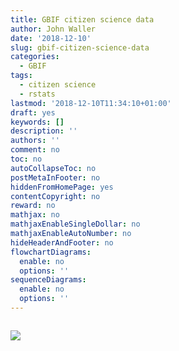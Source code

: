 ```yaml
---
title: GBIF citizen science data
author: John Waller
date: '2018-12-10'
slug: gbif-citizen-science-data
categories:
  - GBIF
tags:
  - citizen science
  - rstats
lastmod: '2018-12-10T11:34:10+01:00'
draft: yes
keywords: []
description: ''
authors: ''
comment: no
toc: no
autoCollapseToc: no
postMetaInFooter: no
hiddenFromHomePage: yes
contentCopyright: no
reward: no
mathjax: no
mathjaxEnableSingleDollar: no
mathjaxEnableAutoNumber: no
hideHeaderAndFooter: no
flowchartDiagrams:
  enable: no
  options: ''
sequenceDiagrams:
  enable: no
  options: ''
---
```



```r

```

![](/static/post/2018-12-10-gbif-citizen-science-data_files/growthOfCitizenScience.jpg)



<!--more-->
